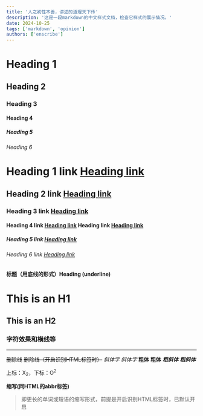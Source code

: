 ```yaml
---
title: '人之初性本善，讲述的道理天下传'
description: '这是一段markdown的中文样式文档，检查它样式的展示情况。'
date: 2024-10-25
tags: ['markdown', 'opinion']
authors: ['enscribe']
---
```


# Heading 1
## Heading 2
### Heading 3
#### Heading 4
##### Heading 5
###### Heading 6
# Heading 1 link [Heading link](https://github.com/pandao/editor.md "Heading link")
## Heading 2 link [Heading link](https://github.com/pandao/editor.md "Heading link")
### Heading 3 link [Heading link](https://github.com/pandao/editor.md "Heading link")
#### Heading 4 link [Heading link](https://github.com/pandao/editor.md "Heading link") Heading link [Heading link](https://github.com/pandao/editor.md "Heading link")
##### Heading 5 link [Heading link](https://github.com/pandao/editor.md "Heading link")
###### Heading 6 link [Heading link](https://github.com/pandao/editor.md "Heading link")

#### 标题（用底线的形式）Heading (underline)

This is an H1
=============

This is an H2
-------------

### 字符效果和横线等
                
----

~~删除线~~ <s>删除线（开启识别HTML标签时）</s>
*斜体字*      _斜体字_
**粗体**  __粗体__
***粗斜体*** ___粗斜体___

上标：X<sub>2</sub>，下标：O<sup>2</sup>

**缩写(同HTML的abbr标签)**

> 即更长的单词或短语的缩写形式，前提是开启识别HTML标签时，已默认开启

